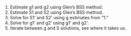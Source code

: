 1.  Estimate g1 and g2 using Glen's BSS method.
2.  Estimate S1 and S2 using Glen's BSS method.
3.  Solve for S1' and S2' using g estimates from "1."
4.  Solve for g1' and g2' using g1' and g2'.
5.  Iterate between g and S solutions, see where it takes us.


